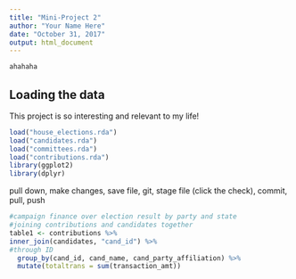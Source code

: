 ```yaml
---
title: "Mini-Project 2"
author: "Your Name Here"
date: "October 31, 2017"
output: html_document
---
```


```r
ahahaha
```


## Loading the data

This project is so interesting and relevant to my life!

```r
load("house_elections.rda")
load("candidates.rda")
load("committees.rda")
load("contributions.rda")
library(ggplot2)
library(dplyr)
```
pull down, make changes, save file, git, stage file (click the check), commit, pull, push 
```r
#campaign finance over election result by party and state 
#joining contributions and candidates together
table1 <- contributions %>%
inner_join(candidates, "cand_id") %>%
#through ID
  group_by(cand_id, cand_name, cand_party_affiliation) %>%
  mutate(totaltrans = sum(transaction_amt))
```

```r

```


